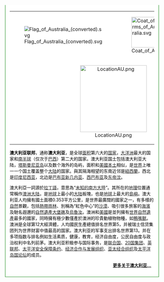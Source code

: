 <div style="display: block; border-bottom: 1px solid green; border-right: 1px solid green; border-left: 1px solid green; vertical-align: top; background: white; color: black; margin-bottom: 10px; padding: 1em; margin-top: 0em; padding-top: .3em; ">
<!--span style="text-align: right; float:right; margin:-.9em -.9em .3em .3em; padding: -.9em -.9em .3em .3em;"-->
{| border="0" style="background-color:transparent" cellpadding="2" cellspacing="1" align="left" 
|[[Image:Flag_of_Australia_(converted).svg|border]] 
|[[Image:Coat_of_Arms_of_Australia.svg|100px]]
|-
| colspan="2" align="center" | [[Image:LocationAU.png|218px]]
|}

'''澳大利亚联邦'''，通称'''澳大利亚'''，是全球[[面积|面积]]第六大的[[国家|国家]]，[[大洋洲|大洋洲]]最大的国家和[[南半球|南半球]]（仅次于[[巴西|巴西]]）第二大的国家。澳大利亚国土包括澳大利亚大陆，[[塔斯曼尼亚|塔斯曼尼亚岛]]以及数个海外的岛屿，面积和[[美國本土|美國本土]]相似，是[[世界|世界]]上唯一一个国土覆盖整个[[大陆|大陆]]的国家。與其隔海相望的东南近邻是[[紐西蘭|紐西蘭]]，西北是[[印度尼西亚|印度尼西亚]]，北边是[[巴布亚新几内亚|巴布亚新几内亚]]、[[西巴布亚|西巴布亚]]及[[东帝汶|东帝汶]]。

澳大利亞一詞源於[[拉丁語|拉丁語]]，意思為“[[未知的南方大陸|未知的南方大陸]]”。其所在的[[地理|地理]]位置通常稱作[[澳洲大陆|澳洲大陆]]，是[[地球|地球]]上最小的[[大陆|大陆]]板塊，也是[[地球|地球]]上最大的[[島嶼|島嶼]]。澳大利亚人均擁有國土面積0.353平方公里，是世界最廣闊的國家之一，有多樣的[[自然|自然]]景觀，包括[[熱帶雨林|熱帶雨林]]、別稱為“紅色中心”的[[沙漠|沙漠]]、吸引很多旅客的[[海濱|海濱]]及馳名遐邇的[[自然遺產|自然遺產]][[大堡礁|大堡礁]]及[[烏魯汝|烏魯汝]]。澳洲和[[美國|美國]]是並列擁有[[世界自然遺產|世界自然遺產]]最多的國家，同時擁有極少數僅產於澳洲的珍貴動植物物種，如[[鴨嘴獸|鴨嘴獸]]。澳洲是全球第12大經濟體，人均國民生產總值排名世界第5，并被瑞士信贷集团列为世界财富中值最高的国家。澳大利亚的军事支出排名世界第13。并在多项指数与排名例如生活素质，健康，教育，经济自由度，公民自由度与政治权利中名列前茅。澳大利亚积极参与国际事务，是[[联合国|联合国]]、[[20国集团|20国集团]]、[[英联邦|英联邦]]、[[太平洋安全保障条约|太平洋安全保障条约]]、[[经济合作与发展组织|经济合作与发展组织]]、[[亚太经合组织|亚太经合组织]]及[[太平洋岛国论坛|太平洋岛国论坛]]的成员。

<div class="noprint" style="text-align:right;margin-right:10px;margin-bottom:4px;">'''[[澳大利亚|更多关于澳大利亚...]]'''</div>